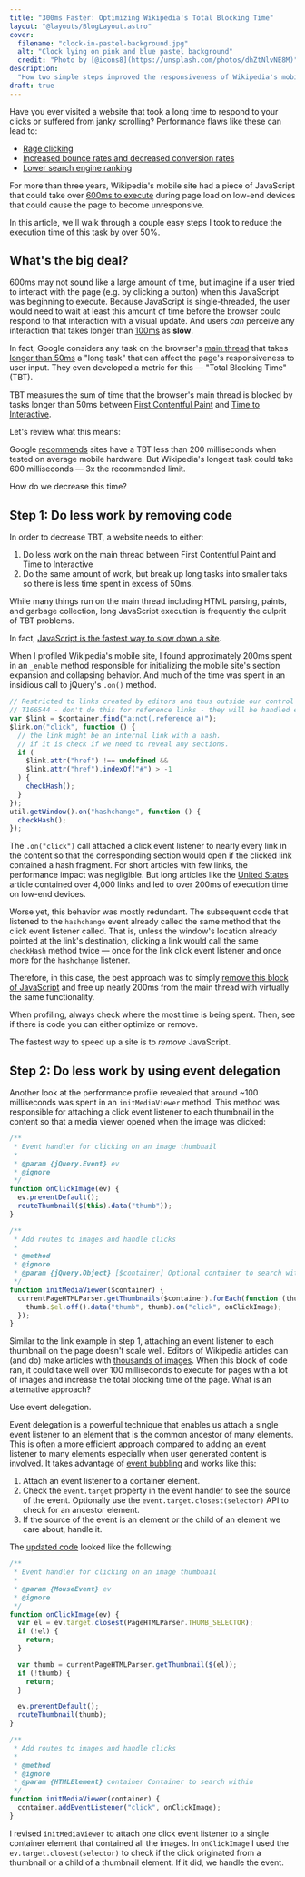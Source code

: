 ```yaml
---
title: "300ms Faster: Optimizing Wikipedia's Total Blocking Time"
layout: "@layouts/BlogLayout.astro"
cover:
  filename: "clock-in-pastel-background.jpg"
  alt: "Clock lying on pink and blue pastel background"
  credit: "Photo by [@icons8](https://unsplash.com/photos/dhZtNlvNE8M)"
description:
  "How two simple steps improved the responsiveness of Wikipedia's mobile site"
draft: true
---
```


Have you ever visited a website that took a long time to respond to your clicks
or suffered from janky scrolling? Performance flaws like these can lead to:

- [Rage clicking](https://speakerdeck.com/bluesmoon/ux-and-performance-metrics-that-matter-a062d37f-e6c7-4b8a-8399-472ec76bb75e?slide=13)
- [Increased bounce rates and decreased conversion rates](https://edgemesh.com/blog/time-to-interactive-and-conversion-rate)
- [Lower search engine ranking](https://developers.google.com/search/blog/2021/11/bringing-page-experience-to-desktop)

For more than three years, Wikipedia's mobile site had a piece of JavaScript
that could take over
[600ms to execute](https://phabricator.wikimedia.org/T241139) during page load
on low-end devices that could cause the page to become unresponsive.

In this article, we'll walk through a couple easy steps I took to reduce the
execution time of this task by over 50%.

## What's the big deal?

600ms may not sound like a large amount of time, but imagine if a user tried to
interact with the page (e.g. by clicking a button) when this JavaScript was
beginning to execute. Because JavaScript is single-threaded, the user would need
to wait at least this amount of time before the browser could respond to that
interaction with a visual update. And users _can_ perceive any interaction that
takes longer than
[100ms](https://web.dev/rail/#response-process-events-in-under-50ms) as
**slow**.

In fact, Google considers any task on the browser's
[main thread](https://developer.mozilla.org/en-US/docs/Glossary/Main_thread)
that takes
[longer than 50ms](https://web.dev/optimize-long-tasks/#what-is-the-main-thread)
a "long task" that can affect the page's responsiveness to user input. They even
developed a metric for this — "Total Blocking Time" (TBT).

TBT measures the sum of time that the browser's main thread is blocked by tasks
longer than 50ms between [First Contentful Paint](https://web.dev/fcp/) and
[Time to Interactive](https://web.dev/tti/).

Let's review what this means:

Google [recommends](https://web.dev/tbt/#what-is-a-good-tbt-score) sites have a
TBT less than 200 milliseconds when tested on average mobile hardware. But
Wikipedia's longest task could take 600 milliseconds — 3x the recommended limit.

How do we decrease this time?

## Step 1: Do less work by removing code

In order to decrease TBT, a website needs to either:

1. Do less work on the main thread between First Contentful Paint and Time to
   Interactive
2. Do the same amount of work, but break up long tasks into smaller taks so
   there is less time spent in excess of 50ms.

While many things run on the main thread including HTML parsing, paints, and
garbage collection, long JavaScript execution is frequently the culprit of TBT
problems.

In fact,
[JavaScript is the fastest way to slow down a site](https://timkadlec.com/remembers/2020-04-21-the-cost-of-javascript-frameworks/).

When I profiled Wikipedia's mobile site, I found approximately 200ms spent in an
`_enable` method responsible for initializing the mobile site's section
expansion and collapsing behavior. And much of the time was spent in an
insidious call to jQuery's `.on()` method.

```js {4-13}
// Restricted to links created by editors and thus outside our control
// T166544 - don't do this for reference links - they will be handled elsewhere
var $link = $container.find("a:not(.reference a)");
$link.on("click", function () {
  // the link might be an internal link with a hash.
  // if it is check if we need to reveal any sections.
  if (
    $link.attr("href") !== undefined &&
    $link.attr("href").indexOf("#") > -1
  ) {
    checkHash();
  }
});
util.getWindow().on("hashchange", function () {
  checkHash();
});
```

The `.on("click")` call attached a click event listener to nearly every link in
the content so that the corresponding section would open if the clicked link
contained a hash fragment. For short articles with few links, the performance
impact was negligible. But long articles like the
[United States](https://en.wikipedia.org/wiki/United_States) article contained
over 4,000 links and led to over 200ms of execution time on low-end devices.

Worse yet, this behavior was mostly redundant. The subsequent code that listened
to the `hashchange` event already called the same method that the click event
listener called. That is, unless the window's location already pointed at the
link's destination, clicking a link would call the same `checkHash` method twice
— once for the link click event listener and once more for the `hashchange`
listener.

Therefore, in this case, the best approach was to simply
[remove this block of JavaScript](https://gerrit.wikimedia.org/r/c/mediawiki/extensions/MobileFrontend/+/908333/6/src/mobile.startup/Toggler.js#22)
and free up nearly 200ms from the main thread with virtually the same
functionality.

When profiling, always check where the most time is being spent. Then, see if
there is code you can either optimize or remove.

The fastest way to speed up a site is to _remove_ JavaScript.

## Step 2: Do less work by using event delegation

Another look at the performance profile revealed that around ~100 milliseconds
was spent in an `initMediaViewer` method. This method was responsible for
attaching a click event listener to each thumbnail in the content so that a
media viewer opened when the image was clicked:

```js
/**
 * Event handler for clicking on an image thumbnail
 *
 * @param {jQuery.Event} ev
 * @ignore
 */
function onClickImage(ev) {
  ev.preventDefault();
  routeThumbnail($(this).data("thumb"));
}

/**
 * Add routes to images and handle clicks
 *
 * @method
 * @ignore
 * @param {jQuery.Object} [$container] Optional container to search within
 */
function initMediaViewer($container) {
  currentPageHTMLParser.getThumbnails($container).forEach(function (thumb) {
    thumb.$el.off().data("thumb", thumb).on("click", onClickImage);
  });
}
```

Similar to the link example in step 1, attaching an event listener to each
thumbnail on the page doesn't scale well. Editors of Wikipedia articles can (and
do) make articles with
[thousands of images](https://en.wikipedia.org/wiki/B8_polytope). When this
block of code ran, it could take well over 100 milliseconds to execute for pages
with a lot of images and increase the total blocking time of the page. What is
an alternative approach?

Use event delegation.

Event delegation is a powerful technique that enables us attach a single event
listener to an element that is the common ancestor of many elements. This is
often a more efficient approach compared to adding an event listener to many
elements especially when user generated content is involved. It takes advantage
of
[event bubbling](https://developer.mozilla.org/en-US/docs/Learn/JavaScript/Building_blocks/Events#event_bubbling)
and works like this:

1. Attach an event listener to a container element.
2. Check the `event.target` property in the event handler to see the source of
   the event. Optionally use the `event.target.closest(selector)` API to check
   for an ancestor element.
3. If the source of the event is an element or the child of an element we care
   about, handle it.

The
[updated code](https://gerrit.wikimedia.org/r/c/mediawiki/skins/MinervaNeue/+/908675/10/resources/skins.minerva.scripts/initMobile.js#66)
looked like the following:

```js
/**
 * Event handler for clicking on an image thumbnail
 *
 * @param {MouseEvent} ev
 * @ignore
 */
function onClickImage(ev) {
  var el = ev.target.closest(PageHTMLParser.THUMB_SELECTOR);
  if (!el) {
    return;
  }

  var thumb = currentPageHTMLParser.getThumbnail($(el));
  if (!thumb) {
    return;
  }

  ev.preventDefault();
  routeThumbnail(thumb);
}

/**
 * Add routes to images and handle clicks
 *
 * @method
 * @ignore
 * @param {HTMLElement} container Container to search within
 */
function initMediaViewer(container) {
  container.addEventListener("click", onClickImage);
}
```

I revised `initMediaViewer` to attach one click event listener to a single
container element that contained all the images. In `onClickImage` I used the
`ev.target.closest(selector)` to check if the click originated from a thumbnail
or a child of a thumbnail element. If it did, we handle the event.
